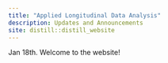 ```yaml
---
title: "Applied Longitudinal Data Analysis"
description: Updates and Announcements
site: distill::distill_website
---
```


Jan 18th. Welcome to the website! 
